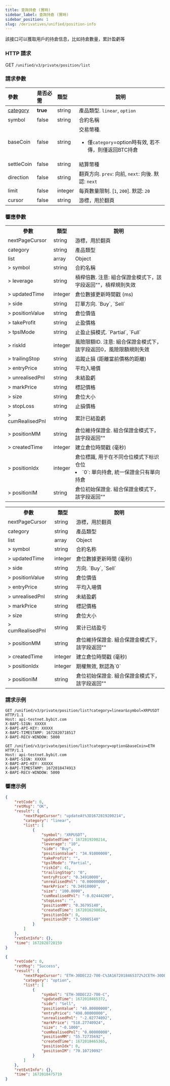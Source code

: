 ```yaml
---
title: 查詢持倉 (實時)
sidebar_label: 查詢持倉 (實時)
sidebar_position: 1
slug: /derivatives/unified/position-info
---
```


該接口可以獲取用戶的持倉信息，比如持倉數量，累計盈虧等

### HTTP 請求
GET `/unified/v3/private/position/list`

### 請求參數
| 參數 | 是否必需 | 類型 | 說明|
|:----- |:-------|:-----|------ |
|[category](../enum#category) |**true** |string |產品類型. `linear`, `option` |
|symbol |false |string |合約名稱 |
|baseCoin |false |string |交易幣種. <ul><li>僅`category`=option時有效, 若不傳，則僅返回BTC持倉</li> </ul>|
|settleCoin |false |string |結算幣種 |
|direction |false |string |翻頁方向. `prev`: 向前, `next`: 向後. 默認: `next`|
|limit |false |integer |每頁數量限制. [`1`, `200`]. 默認: `20`|
|cursor |false |string |游標，用於翻頁 |

### 響應參數
<Tabs>
<TabItem value="linear" label="linear" default>
    <table border="0.5">
        <tr>
            <th>參數</th><th>類型</th><th>說明</th>
        </tr>
        <tr>
            <td>nextPageCursor</td><td>string</td><td>游標，用於翻頁</td>
        </tr>
        <tr>
            <td>category</td><td>string</td><td>產品類型</td>
        </tr>
        <tr>
            <td>list</td><td>array</td><td>Object</td>
        </tr>
        <tr>
            <td>> symbol</td><td>string</td><td>合約名稱 </td>
        </tr>
        <tr>
            <td>> leverage</td><td>string</td><td>槓桿倍數. 注意: 組合保證金模式下，該字段返回""，槓桿規則失效</td>
        </tr>
        <tr>
            <td>> updatedTime</td><td>integer</td><td>倉位數據更新時間戳 (ms) </td>
        </tr>
        <tr>
            <td>> side</td><td>string</td><td>訂單方向. `Buy`, `Sell` </td>
        </tr>
        <tr>
            <td>> positionValue</td><td>string</td><td>倉位價值 </td>
        </tr>
        <tr>
            <td>> takeProfit</td><td>string</td><td>止盈價格 </td>
        </tr>
        <tr>
            <td>> tpslMode</td><td>string</td><td>止盈止損模式. `Partial`, `Full` </td>
        </tr>
        <tr>
            <td>> riskId</td><td>integer</td><td>風險限額ID. 注意: 組合保證金模式下，該字段返回0，風險限額規則失效</td>
        </tr>
        <tr>
            <td>> trailingStop</td><td>string</td><td>追蹤止損 (距離當前價格的距離) </td>
        </tr>
        <tr>
            <td>> entryPrice</td><td>string</td><td>平均入場價 </td>
        </tr>
        <tr>
            <td>> unrealisedPnl</td><td>string</td><td>未結盈虧 </td>
        </tr>
        <tr>
            <td>> markPrice</td><td>string</td><td>標記價格 </td>
        </tr>
        <tr>
            <td>> size</td><td>string</td><td>倉位大小 </td>
        </tr>
        <tr>
            <td>> stopLoss</td><td>string</td><td>止損價格 </td>
        </tr>
        <tr>
            <td>> cumRealisedPnl</td><td>string</td><td>累計已結盈虧 </td>
        </tr>
        <tr>
            <td>> positionMM</td><td>string</td><td>倉位維持保證金. 組合保證金模式下，該字段返回""</td>
        </tr>
        <tr>
            <td>> createdTime</td><td>integer</td><td>建立倉位時間戳 (毫秒) </td>
        </tr>
        <tr>
            <td>> positionIdx</td><td>integer</td><td>倉位標識,  用于在不同仓位模式下标识仓位<li>`0`: 單向持倉, 統一保證金只有單向持倉</li></td>
        </tr>
        <tr>
            <td>> positionIM</td><td>string</td><td>倉位初始保證金. 組合保證金模式下，該字段返回""</td>
        </tr>
    </table>
</TabItem>

<TabItem value="option" label="option">
    <table border="0.5">
        <tr>
            <th>參數</th><th>類型</th><th>說明</th>
        </tr>
        <tr>
            <td>nextPageCursor</td><td>string</td><td>游標，用於翻頁</td>
        </tr>
        <tr>
            <td>category</td><td>string</td><td>產品類型</td>
        </tr>
        <tr>
            <td>list</td><td>array</td><td>Object</td>
        </tr>
        <tr>
            <td>> symbol</td><td>string</td><td>合約名称 </td>
        </tr>
        <tr>
            <td>> updatedTime</td><td>integer</td><td>倉位數據更新時間 (毫秒) </td>
        </tr>
        <tr>
            <td>> side</td><td>string</td><td>方向. `Buy`, `Sell` </td>
        </tr>
        <tr>
            <td>> positionValue</td><td>string</td><td>倉位價值 </td>
        </tr>
        <tr>
            <td>> entryPrice</td><td>string</td><td>平均入場價 </td>
        </tr>
        <tr>
            <td>> unrealisedPnl</td><td>string</td><td>未結盈虧 </td>
        </tr>
        <tr>
            <td>> markPrice</td><td>string</td><td>標記價格 </td>
        </tr>
        <tr>
            <td>> size</td><td>string</td><td>倉位大小 </td>
        </tr>
        <tr>
            <td>> cumRealisedPnl</td><td>string</td><td>累计已结盈亏 </td>
        </tr>
        <tr>
            <td>> positionMM</td><td>string</td><td>倉位維持保證金. 組合保證金模式下，該字段返回""</td>
        </tr>
        <tr>
            <td>> createdTime</td><td>integer</td><td>建立倉位時間戳 (毫秒)</td>
        </tr>
        <tr>
            <td>> positionIdx</td><td>integer</td><td>期權無效, 默認為`0` </td>
        </tr>
        <tr>
            <td>> positionIM</td><td>string</td><td>倉位初始保證金. 組合保證金模式下，該字段返回"" </td>
        </tr>
    </table>
</TabItem>
</Tabs>

### 請求示例

<Tabs>
<TabItem value="console-linear" label="Console-linear">

```http
GET /unified/v3/private/position/list?category=linear&symbol=XRPUSDT HTTP/1.1
Host: api-testnet.bybit.com
X-BAPI-SIGN: XXXXX
X-BAPI-API-KEY: XXXXX
X-BAPI-TIMESTAMP: 1672820718517
X-BAPI-RECV-WINDOW: 5000
```

</TabItem>

<TabItem value="console-option" label="Console-option">

```http
GET /unified/v3/private/position/list?category=option&baseCoin=ETH HTTP/1.1
Host: api-testnet.bybit.com
X-BAPI-SIGN: XXXXX
X-BAPI-API-KEY: XXXXX
X-BAPI-TIMESTAMP: 1672018474913
X-BAPI-RECV-WINDOW: 5000
```

</TabItem>
</Tabs>

### 響應示例

<Tabs>
<TabItem value="json-linear" label="linear">

```json
{
    "retCode": 0,
    "retMsg": "OK",
    "result": {
        "nextPageCursor": "updateAt%3D1672819200214",
        "category": "linear",
        "list": [
            {
                "symbol": "XRPUSDT",
                "updatedTime": 1672819200214,
                "leverage": "10",
                "side": "Buy",
                "positionValue": "34.91000000",
                "takeProfit": "",
                "tpslMode": "Partial",
                "riskId": 41,
                "trailingStop": "0",
                "entryPrice": "0.34910000",
                "unrealisedPnl": "0.00000000",
                "markPrice": "0.34910000",
                "size": "100.0000",
                "cumRealisedPnl": "-0.02444200",
                "stopLoss": "",
                "positionMM": "0.36795140",
                "createdTime": 1672016298024,
                "positionIdx": 0,
                "positionIM": "3.50985140"
            }
        ]
    },
    "retExtInfo": {},
    "time": 1672820720159
}
```
</TabItem>

<TabItem value="json-option" label="option">

```json
{
    "retCode": 0,
    "retMsg": "Success",
    "result": {
        "nextPageCursor": "ETH-30DEC22-700-C%3A1672018465372%2CETH-30DEC22-700-C%3A1672018465372",
        "category": "option",
        "list": [
            {
                "symbol": "ETH-30DEC22-700-C",
                "updatedTime": 1672018465372,
                "side": "Sell",
                "positionValue": "49.80000000",
                "entryPrice": "498.00000000",
                "unrealisedPnl": "-2.02774092",
                "markPrice": "518.27740924",
                "size": "-0.1000",
                "cumRealisedPnl": "0.00000000",
                "positionMM": "55.72735692",
                "createdTime": 1672018465365,
                "positionIdx": 0,
                "positionIM": "70.10719092"
            }
        ]
    },
    "retExtInfo": {},
    "time": 1672018475719
}
```
</TabItem>
</Tabs>